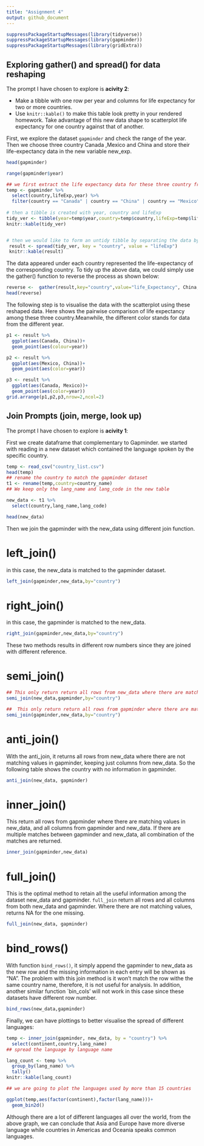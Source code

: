 ```yaml
---
title: "Assignment 4"
output: github_document
---
```

```r
suppressPackageStartupMessages(library(tidyverse))
suppressPackageStartupMessages(library(gapminder))
suppressPackageStartupMessages(library(gridExtra))
```

## Exploring gather() and spread() for data reshaping
The prompt I have chosen to explore is **acivity 2**:

* Make a tibble with one row per year and columns for life expectancy for two or more countries.
* Use `knitr::kable()` to make this table look pretty in your rendered homework.
Take advantage of this new data shape to scatterplot life expectancy for one country against that of another.




First, we explore the dataset `gapminder` and check the range of the year.
Then we choose three country Canada ,Mexico and China and store their life-expectancy data in the new variable new_exp.
```r
head(gapminder)

range(gapminder$year)

## we first extract the life expectancy data for these three country from the gapminder dataset 
temp <- gapminder %>% 
  select(country,lifeExp,year) %>% 
  filter(country == "Canada" | country == "China" | country == "Mexico") 
 
# then a tibble is created with year, country and lifeExp
tidy_ver <- tibble(year=temp$year,country=temp$country,lifeExp=temp$lifeExp)
knitr::kable(tidy_ver)


# then we would like to form an untidy tibble by separating the data by country
 result <- spread(tidy_ver, key = "country", value = "lifeExp")
 knitr::kable(result)

```

The data appeared under each country represented the life-expectancy of the corresponding country.
To tidy up the above data, we could simply use the gather() function to reverse the process as shown below:

```r
reverse <-  gather(result,key="country",value="life_Expectancy", China, Mexico,Canada)
head(reverse)
```



The following step is to visualise the data with the scatterplot using these reshaped data. 
Here shows the pairwise comparison of life expectancy among these three country.Meanwhile, the different color stands for data from the different year.
```r
p1 <- result %>% 
  ggplot(aes(Canada, China))+
  geom_point(aes(colour=year))

p2 <- result %>% 
  ggplot(aes(Mexico, China))+
  geom_point(aes(color=year))

p3 <- result %>% 
  ggplot(aes(Canada, Mexico))+
  geom_point(aes(color=year))
grid.arrange(p1,p2,p3,nrow=2,ncol=2)
```


## Join Prompts (join, merge, look up)

The prompt I have chosen to explore is **acivity 1**:

First we create dataframe that complementary to Gapminder.
we started with reading in a new dataset which contained the language spoken by the specific country.

```r
temp <- read_csv("country_list.csv")
head(temp)
## rename the country to match the gapminder dataset
t1 <- rename(temp,country=country_name)
## We keep only the lang_name and lang_code in the new table

new_data <- t1 %>% 
  select(country,lang_name,lang_code) 

head(new_data)

```


Then we join the gapminder with the new_data using different join function.

# left_join()

in this case, the new_data is matched to the gapminder dataset.
```r
left_join(gapminder,new_data,by="country")
```

# right_join()
in this case, the gapminder is matched to the new_data.
```r
right_join(gapminder,new_data,by="country")
```

These two methods results in different row numbers since they are joined with different reference. 

# semi_join()

```r
## This only return return all rows from new_data where there are matching values in gapminder, keeping just columns from new_data.
semi_join(new_data,gapminder,by="country")

##  This only return return all rows from gapminder where there are matching values in new_data, keeping just columns from gapminder.
semi_join(gapminder,new_data,by="country")
```

# anti_join()

With the anti_join, it returns all rows from new_data where there are not matching values in gapminder, keeping just columns from new_data. So the following table shows the country with no information in gapminder.
```r
anti_join(new_data, gapminder)
```


# inner_join()

This return all rows from gapminder where there are matching values in new_data, and all columns from gapminder and new_data. If there are multiple matches between gapminder and new_data, all combination of the matches are returned.

```r
inner_join(gapminder,new_data)

```

# full_join()

This is the optimal method to retain all the useful information among the dataset new_data and gapminder.
`full_join` return all rows and all columns from both new_data and gapminder. Where there are not matching values, returns NA for the one missing.
```r

full_join(new_data, gapminder)
```






# bind_rows()

With function `bind_rows()`, it simply append the gapminder to new_data as the new row and the missing information in each entry will be shown as "NA". The problem with this join method is it won't match the row withe the same country name, therefore, it is not useful for analysis. In addition, another similar function `bin_cols' will not work in this case since these datasets have different row number. 

```r
bind_rows(new_data,gapminder)
```

 Finally, we can have plottings to better visualise the spread of different languages:
```r
temp <- inner_join(gapminder, new_data, by = "country") %>% 
  select(continent,country,lang_name)
## spread the language by language name

lang_count <- temp %>% 
  group_by(lang_name) %>% 
  tally()
knitr::kable(lang_count)

## we are going to plot the languages used by more than 15 countries

ggplot(temp,aes(factor(continent),factor(lang_name)))+
  geom_bin2d()
```


Although there are a lot of different languages all over the world, from the above graph, we can conclude that Asia and Europe have more diverse language while countries in Americas and Oceania speaks common languages.

 


